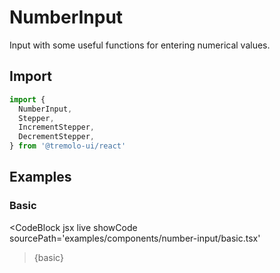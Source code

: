 
# NumberInput

Input with some useful functions for entering numerical values.

<GitHubLink
  path='packages/react/src/components/NumberInput/index.tsx'
/>

## Import

```jsx
import {
  NumberInput,
  Stepper,
  IncrementStepper,
  DecrementStepper,
} from '@tremolo-ui/react'
```

## Examples

### Basic

<CodeBlock
  jsx
  live
  showCode
  sourcePath='examples/components/number-input/basic.tsx'
>{basic}</CodeBlock>

